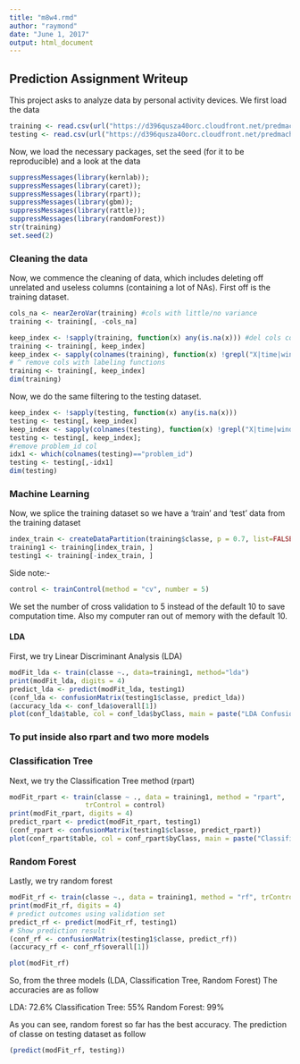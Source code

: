 ---
title: "m8w4.rmd"
author: "raymond"
date: "June 1, 2017"
output: html_document
---

## Prediction Assignment Writeup

This project asks to analyze data by personal activity devices.
We first load the data

```{r load, cache=TRUE}
training <- read.csv(url("https://d396qusza40orc.cloudfront.net/predmachlearn/pml-training.csv"))
testing <- read.csv(url("https://d396qusza40orc.cloudfront.net/predmachlearn/pml-testing.csv"))

```

Now, we load the necessary packages, set the seed (for it to be reproducible) and a look at the data
```{r look, echo=FALSE}
suppressMessages(library(kernlab)); 
suppressMessages(library(caret)); 
suppressMessages(library(rpart)); 
suppressMessages(library(gbm));
suppressMessages(library(rattle));
suppressMessages(library(randomForest))
str(training)
set.seed(2)
```

### Cleaning the data

Now, we commence the cleaning of data, which includes deleting off unrelated and useless columns (containing a lot of NAs). First off is the training dataset.
```{r clean1,cache=TRUE}
cols_na <- nearZeroVar(training) #cols with little/no variance
training <- training[, -cols_na]

keep_index <- !sapply(training, function(x) any(is.na(x))) #del cols containing NAs
training <- training[, keep_index]
keep_index <- sapply(colnames(training), function(x) !grepl("X|time|window",x))
# ^ remove cols with labeling functions
training <- training[, keep_index]
dim(training)
```

Now, we do the same filtering to the testing dataset.
```{r clean2}
keep_index <- !sapply(testing, function(x) any(is.na(x)))
testing <- testing[, keep_index]
keep_index <- sapply(colnames(testing), function(x) !grepl("X|time|window",x))
testing <- testing[, keep_index];
#remove problem_id col
idx1 <- which(colnames(testing)=="problem_id")
testing <- testing[,-idx1]
dim(testing)
```

### Machine Learning

Now, we splice the training dataset so we have a 'train' and 'test' data from the training dataset
```{r splice}
index_train <- createDataPartition(training$classe, p = 0.7, list=FALSE)
training1 <- training[index_train, ]
testing1 <- training[-index_train, ]
```

Side note:-
```{r control}
control <- trainControl(method = "cv", number = 5)
```
We set the number of cross validation to 5 instead of the default 10 to save computation time. Also my computer ran out of memory with the default 10.

#### LDA
First, we try Linear Discriminant Analysis (LDA)
```{r lda, cache=TRUE}
modFit_lda <- train(classe ~., data=training1, method="lda")
print(modFit_lda, digits = 4)
predict_lda <- predict(modFit_lda, testing1)
(conf_lda <- confusionMatrix(testing1$classe, predict_lda))
(accuracy_lda <- conf_lda$overall[1])
plot(conf_lda$table, col = conf_lda$byClass, main = paste("LDA Confusion Matrix: Accuracy =", round(conf_lda$overall['Accuracy'], 4)))
```
### To put inside also rpart and two more models

### Classification Tree
Next, we try the Classification Tree method (rpart)
```{r rpart, cache=TRUE}
modFit_rpart <- train(classe ~ ., data = training1, method = "rpart", 
                   trControl = control)
print(modFit_rpart, digits = 4)
predict_rpart <- predict(modFit_rpart, testing1)
(conf_rpart <- confusionMatrix(testing1$classe, predict_rpart))
plot(conf_rpart$table, col = conf_rpart$byClass, main = paste("Classification Tree Confusion Matrix: Accuracy =", round(conf_rpart$overall['Accuracy'], 4)))
```

### Random Forest

Lastly, we try random forest

```{r rf,cache=TRUE}
modFit_rf <- train(classe ~., data = training1, method = "rf", trControl=control )
print(modFit_rf, digits = 4)
# predict outcomes using validation set
predict_rf <- predict(modFit_rf, testing1)
# Show prediction result
(conf_rf <- confusionMatrix(testing1$classe, predict_rf))
(accuracy_rf <- conf_rf$overall[1])
```

```{r rf2}
plot(modFit_rf)
```

So, from the three models (LDA, Classification Tree, Random Forest)
The accuracies are as follow

LDA: 72.6%
Classification Tree: 55%
Random Forest: 99%

As you can see, random forest so far has the best accuracy. The prediction of classe on testing dataset as follow
```{r test}
(predict(modFit_rf, testing))
```

